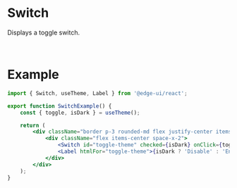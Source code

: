 
# Switch

Displays a toggle switch.

<SwitchExample />

<br />

# Example

```jsx
import { Switch, useTheme, Label } from '@edge-ui/react';

export function SwitchExample() {
    const { toggle, isDark } = useTheme();

    return (
        <div className="border p-3 rounded-md flex justify-center items-center">
            <div className="flex items-center space-x-2">
                <Switch id="toggle-theme" checked={isDark} onClick={toggle} />
                <Label htmlFor="toggle-theme">{isDark ? 'Disable' : 'Enable'} Dark Mode</Label>
            </div>
        </div>
    );
}
```
